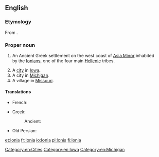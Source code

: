 ==English==
{{wikipedia}}

===Etymology===
From {{etyl|grc|en}} {{term/t|grc|Ἰωνία}}.

===Proper noun===
{{en-proper noun}}

# {{context|historical|lang=en}} An Ancient Greek settlement on the west coast of [[Asia Minor]] inhabited by the [[Ionian]]s, one of the four main [[Hellenic]] tribes.
# A [[city]] in [[Iowa]].
# A city in [[Michigan]].
# A village in [[Missouri]].

====Translations====
{{trans-top|(historical) Ancient Greek settlement}}
* French: {{t+|fr|Ionie|f}}
{{trans-mid}}
* Greek:
*: Ancient: {{t|grc|Ἰωνία|f|sc=polytonic}}
* Old Persian: {{t|peo|𐎹𐎢𐎴|tr=Yauna|sc=Xpeo}}
{{trans-bottom}}

[[Category:en:Cities]]
[[Category:en:Iowa]]
[[Category:en:Michigan]]

[[et:Ionia]]
[[fr:Ionia]]
[[io:Ionia]]
[[pl:Ionia]]
[[fi:Ionia]]